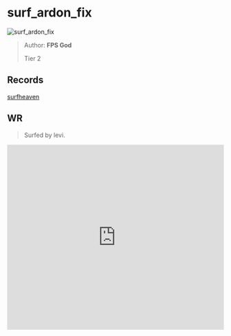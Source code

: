 
# surf_ardon_fix

![surf_ardon_fix](https://raw.githubusercontent.com/Sayt123/SurfMapPics/Maps-and-bonuses/csgo/surf_ardon_fix.jpg)

> Author: **FPS God**
>
> Tier 2

## Records

[surfheaven](https://surfheaven.eu/map/surf_ardon_fix)

## WR

> Surfed by levi.

<iframe
width="100%"
height="430"
src="https://www.youtube.com/embed/xRzwj5xIzuE"
frameborder="0"
allow="accelerometer; autoplay; clipboard-write; encrypted-media; gyroscope; picture-in-picture"
allowFullScreen
/>

```md

[Surf Timer] - kwcu finished in 00:56:38 (WR -00:00:20). Improving by 00:00:54
[Surf Timer] - kwcu beat the map record! Rank: 1/545

Previous WR holder: fishöö


```
                